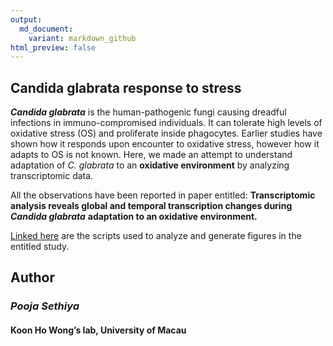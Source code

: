 ```yaml
---
output:
  md_document:
    variant: markdown_github
html_preview: false
---
```


<!-- README.md is generated from README.Rmd. Please edit that file -->


## **Candida glabrata** response to stress

***Candida glabrata*** is the human-pathogenic fungi causing dreadful infections in immuno-compromised individuals. It can tolerate high levels of oxidative stress (OS) and proliferate inside phagocytes. Earlier studies have shown how it responds upon encounter to oxidative stress, however how it adapts to OS is not known. Here, we made an attempt to understand adaptation of *C. glabrata* to an **oxidative environment** by analyzing transcriptomic data. 

All the observations have been reported in paper entitled: 
**Transcriptomic analysis reveals global and temporal transcription changes during** ***Candida glabrata*** **adaptation to an oxidative environment.**

[Linked here](https://github.com/sethiyap/Cg_oxidative_stress/blob/master/CgOxidativeStressPaper.md) are the scripts used to analyze and generate figures in the entitled study.  


## Author
### *Pooja Sethiya*
#### Koon Ho Wong's lab, University of Macau

